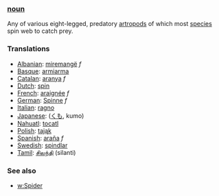 ===[[noun]]===
Any of various eight-legged, predatory [[artropod]]s of which most [[species]] spin web to catch prey.
===Translations===
*[[Albanian]]: [[miremangë]] ''f''
*[[Basque]]: [[armiarma]]
*[[Catalan]]: [[aranya]] ''f''
*[[Dutch]]: [[spin]]
*[[French]]: [[araignée]] ''f''
*[[German]]: [[Spinne]] ''f''
*[[Italian]]: [[ragno]]
*[[Japanese]]: [[]] ([[くも]], kumo)
*[[Nahuatl]]: [[tocatl]]
*[[Polish]]: [[tająk]]
*[[Spanish]]: [[araña]] ''f''
*[[Swedish]]: [[spindlar]]
*[[Tamil]]: [[சிலந்தி]] (silanti)

===See also===
*[[w:Spider]]